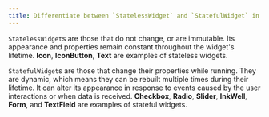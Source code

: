 ```yaml
---
title: Differentiate between `StatelessWidget` and `StatefulWidget` in Flutter.
---
```


`StatelessWidget`s are those that do not change, or are immutable. Its appearance and properties remain constant throughout the widget's lifetime. **Icon**, **IconButton**, **Text** are examples of stateless widgets.

`StatefulWidget`s are those that change their properties while running. They are dynamic, which means they can be rebuilt multiple times during their lifetime. It can alter its appearance in response to events caused by the user interactions or when data is received. **Checkbox**, **Radio**, **Slider**, **InkWell**, **Form**, and **TextField** are examples of stateful widgets.
